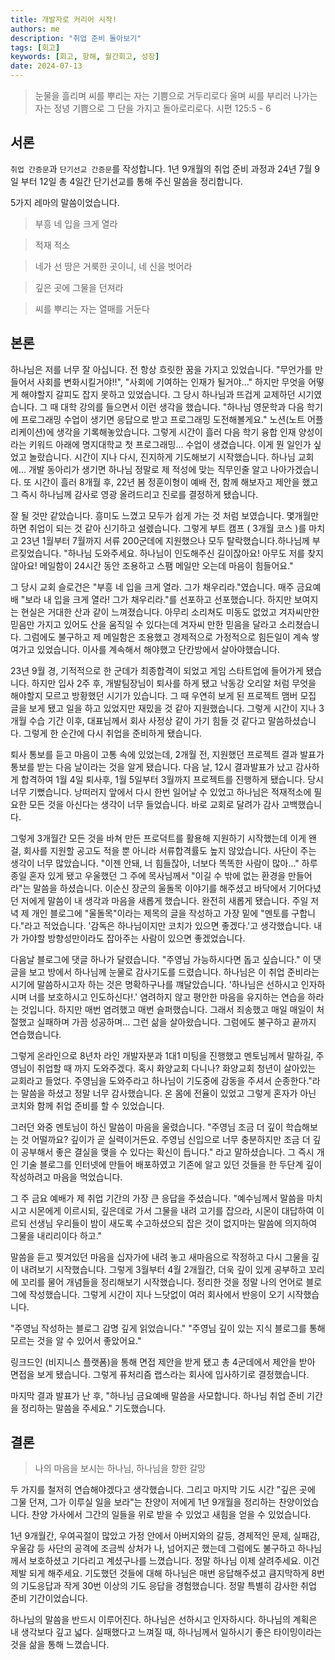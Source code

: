 ```yaml
---
title: 개발자로 커리어 시작!
authors: me
description: "취업 준비 돌아보기"
tags: [회고]
keywords: [회고, 항해, 월간회고, 성장]
date: 2024-07-13
---
```


> 눈물을 흘리며 씨를 뿌리는 자는 기쁨으로 거두리로다 울며 씨를 부리러 나가는 자는 정녕 기쁨으로 그 단을 가지고 돌아로리로다. 시편 125:5 - 6

## 서론

`취업 간증문`과 `단기선교 간증문`를 작성합니다. 1년 9개월의 취업 준비 과정과 24년 7월 9일 부터 12일 총 4일간 단기선교를 통해 주신 말씀을 정리합니다.

5가지 레마의 말씀이었습니다.

> 부흥 네 입을 크게 열라

> 적재 적소

> 네가 선 땅은 거룩한 곳이니, 네 신을 벗어라

> 깊은 곳에 그물을 던져라

> 씨를 뿌리는 자는 열매를 거둔다

## 본론

하나님은 저를 너무 잘 아십니다. 전 항상 흐릿한 꿈을 가지고 있었습니다. "무언가를 만들어서 사회를 변화시킬거야!!", "사회에 기여하는 인재가 될거야..." 하지만 무엇을 어떻게 해야할지 갈피도 잡지 못하고 있었습니다. 그 당시 하나님과 뜨겁게 교제하던 시기였습니다. 그 때 대학 강의를 들으면서 이런 생각을 했습니다. "하나님 영문학과 다음 학기에 프로그래밍 수업이 생기면 응답으로 받고 프로그래밍 도전해볼게요." 노션(노트 어플리케이션)에 생각을 기록해놓았습니다. 그렇게 시간이 흘러 다음 학기 융합 인재 양성이라는 키워드 아래에 명지대학교 첫 프로그래밍... 수업이 생겼습니다. 이게 뭔 일인가 싶었고 놀랐습니다. 시간이 지나 다시, 진지하게 기도해보기 시작했습니다. 하나님 교회에... 개발 동아리가 생기면 하나님 정말로 제 적성에 맞는 직무인줄 알고 나아가겠습니다. 또 시간이 흘러 8개월 후, 22년 봄 정훈이형이 예배 전, 함께 해보자고 제안을 했고 그 즉시 하나님께 감사로 영광 올려드리고 진로를 결정하게 됐습니다.

잘 될 것만 같았습니다. 흥미도 느꼈고 모두가 쉽게 가는 것 처럼 보였습니다. 몇개월만 하면 취업이 되는 것 같아 신기하고 설렜습니다. 그렇게 부트 캠프 ( 3개월 코스 )를 마치고 23년 1월부터 7월까지 서류 200군데에 지원했으나 모두 탈락했습니다.하나님께 부르짖었습니다. "하나님 도와주세요. 하나님이 인도해주신 길이잖아요! 아무도 저를 찾지 않아요! 메일함이 24시간 동안 조용하고 스팸 메일만 오는데 마음이 힘들어요."

그 당시 교회 슬로건은 "부흥 네 입을 크게 열라. 그가 채우리라."였습니다. 매주 금요예배 "보라 내 입을 크게 열라! 그가 채우리라."를 선포하고 선포했습니다. 하지만 보여지는 현실은 거대한 산과 같이 느껴졌습니다. 아무리 소리쳐도 미동도 없었고 겨자씨만한 믿음만 가지고 있어도 산을 움직일 수 있다는데 겨자씨 만한 믿음을 달라고 소리쳤습니다. 그럼에도 불구하고 제 메일함은 조용했고 경제적으로 가정적으로 힘든일이 계속 쌓여가고 있었습니다. 이사를 계속해서 해야했고 단칸방에서 살아야했습니다.

23년 9월 경, 기적적으로 한 군데가 최종합격이 되었고 게임 스타트업에 들어가게 됐습니다. 하지만 입사 2주 후, 개발팀장님이 퇴사를 하게 됐고 낙동강 오리알 처럼 무엇을 해야할지 모르고 방황했던 시기가 있습니다. 그 때 우연히 보게 된 프로젝트 맴버 모집 글을 보게 됐고 일을 하고 있었지만 재밌을 것 같아 지원했습니다. 그렇게 시간이 지나 3개월 수습 기간 이후, 대표님께서 회사 사정상 같이 가기 힘들 것 같다고 말씀하셨습니다. 그렇게 한 순간에 다시 취업을 준비하게 됐습니다.

퇴사 통보를 듣고 마음이 고통 속에 있었는데, 2개월 전, 지원했던 프로젝트 결과 발표가 통보를 받는 다음 날이라는 것을 알게 됐습니다. 다음 날, 12시 결과발표가 났고 감사하게 합격하여 1월 4일 퇴사후, 1월 5일부터 3월까지 프로젝트를 진행하게 됐습니다. 당시 너무 기뻤습니다. 낭떠러지 앞에서 다시 한번 일어날 수 있었고 하나님은 적재적소에 필요한 모든 것을 아신다는 생각이 너무 들었습니다. 바로 교회로 달려가 감사 고백했습니다.

그렇게 3개월간 모든 것을 바쳐 만든 프로덕트를 활용해 지원하기 시작했는데 이게 왠걸, 회사를 지원할 공고도 적을 뿐 아니라 서류합격률도 높지 않았습니다. 사단이 주는 생각이 너무 많았습니다. "이젠 안돼, 너 힘들잖아, 너보다 똑똑한 사람이 많아..." 하루 종일 혼자 있게 됐고 우울했던 그 주에 목사님께서 "이길 수 밖에 없는 환경을 만들어라"는 말씀을 하셨습니다. 이순신 장군의 울돌목 이야기를 해주셨고 바닥에서 기어다녔던 저에게 말씀이 내 생각과 마음을 새롭게 했습니다. 완전히 새롭게 됐습니다. 주일 저녁 제 개인 블로그에 "울돌목"이라는 제목의 글을 작성하고 가장 밑에 "멘토를 구합니다."라고 적었습니다. '감독은 하나님이지만 코치가 있으면 좋겠다.'고 생각했습니다. 내가 가야할 방향성만이라도 잡아주는 사람이 있으면 좋겠었습니다.

다음날 블로그에 댓글 하나가 달렸습니다. "주영님 가능하시다면 돕고 싶습니다." 이 댓글을 보고 방에서 하나님께 눈물로 감사기도를 드렸습니다. 하나님은 이 취업 준비라는 시기에 말씀하시고자 하는 것은 명확하구나를 꺠달았습니다. '하나님은 선하시고 인자하시며 너를 보호하시고 인도하신다!.' 염려하지 않고 평안한 마음을 유지하는 연습을 하라는 것입니다. 하지만 매번 염려했고 매번 슬퍼했습니다. 그래서 죄송했고 매일 매일이 처절했고 실패하며 가끔 성공하며... 그런 삶을 살아왔습니다. 그럼에도 불구하고 끝까지 연습했습니다.

그렇게 온라인으로 8년차 라인 개발자분과 1대1 미팅을 진행했고 멘토님께서 말하길, 주영님이 취업할 때 까지 도와주겠다. 혹시 화양교회 다니나? 화양교회 청년이 살아있는 교회라고 들었다. 주영님을 도와주라고 하나님이 기도중에 감동을 주셔서 순종한다."라는 말씀을 하셨고 정말 너무 감사했습니다. 온 몸에 전율이 있었고 그렇게 혼자가 아닌 코치와 함께 취업 준비를 할 수 있었습니다.

그러던 와중 멘토님이 하신 말씀이 마음을 울렸습니다. "주영님 조금 더 깊이 학습해보는 것 어떨까요? 깊이가 곧 실력이거든요. 주영님 신입으로 너무 충분하지만 조금 더 깊이 공부해서 좋은 결실을 맺을 수 있다는 확신이 듭니다." 라고 말하셨습니다. 그 즉시 개인 기술 블로그를 인터넷에 만들어 배포하였고 기존에 알고 있던 것들을 한 두단계 깊이 작성하려고 마음을 먹었습니다.

그 주 금요 예배가 제 취업 기간의 가장 큰 응답을 주셨습니다. "예수님께서 말씀을 마치시고 시몬에게 이르시되, 깊은데로 가서 그물을 내려 고기를 잡으라, 시몬이 대답하여 이르되 선생님 우리들이 밤이 새도록 수고하셨으되 잡은 것이 없지마는 말씀에 의지하여 그물을 내리리이다 하고."

말씀을 듣고 찢겨있던 마음을 십자가에 내려 놓고 새마음으로 작정하고 다시 그물을 깊이 내려보기 시작했습니다. 그렇게 3월부터 4월 2개월간, 더욱 깊이 있게 공부하고 꼬리에 꼬리를 물어 개념들을 정리해보기 시작했습니다. 정리한 것을 정말 나의 언어로 블로그에 작성했습니다. 그렇게 시간이 지나 느닷없이 여러 회사에서 반응이 오기 시작했습니다.

"주영님 작성하는 블로그 감명 깊게 읽었습니다."
"주영님 깊이 있는 지식 블로그를 통해 모르는 것을 알 수 있어서 좋았어요."

링크드인 (비지니스 플랫폼)을 통해 면접 제안을 받게 됐고 총 4군데에서 제안을 받아 면접을 보게 됐습니다. 그렇게 퓨처리즘 랩스라는 회사에 입사하기로 결정했습니다.

마지막 결과 발표가 난 후, "하나님 금요예배 말씀을 사모합니다. 하나님 취업 준비 기간을 정리하는 말씀을 주세요." 기도했습니다.

## 결론

> 나의 마음을 보시는 하나님, 하나님을 향한 갈망

두 가지를 철저히 연습해야겠다고 생각했습니다. 그리고 마지막 기도 시간 "깊은 곳에 그물 던져, 그가 이루실 일을 보라"는 찬양이 저에게 1년 9개월을 정리하는 찬양이었습니다. 찬양 가사에서 그간의 일들을 위로 받을 수 있었고 새힘을 얻을 수 있었습니다.

1년 9개월간, 우여곡절이 많았고 가정 안에서 아버지와의 갈등, 경제적인 문제, 실패감, 우울감 등 사단의 공격에 조금씩 상처가 나, 넘어지곤 했는데 그럼에도 불구하고 하나님께서 보호하셨고 기다리고 계셨구나를 느꼈습니다. 정말 하나님 이제 살려주세요. 이건 제발 되게 해주세요. 기도했던 것들에 대해 하나님은 매번 응답해주셨고 큼지막하게 8번의 기도응답과 작게 30번 이상의 기도 응답을 경험했습니다. 정말 특별히 감사한 취업 준비 기간이었습니다.

하나님의 말씀을 반드시 이루어진다. 하나님은 선하시고 인자하시다. 하나님의 계획은 내 생각보다 깊고 넓다. 실패했다고 느껴질 때, 하나님께서 일하시기 좋은 타이밍이라는 것을 삶을 통해 느꼈습니다.
